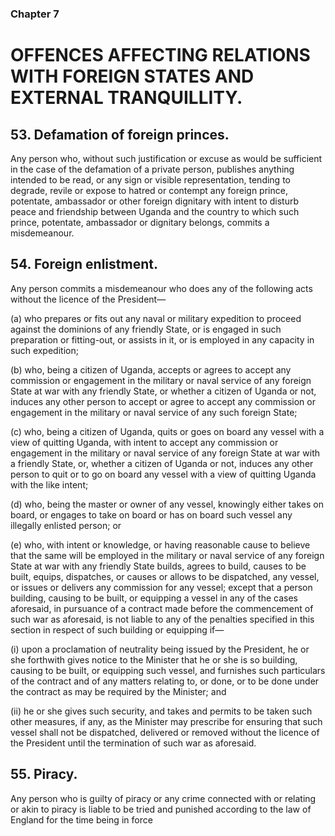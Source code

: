 ### Chapter 7

# OFFENCES AFFECTING RELATIONS WITH FOREIGN STATES AND EXTERNAL TRANQUILLITY.

## 53. Defamation of foreign princes.
Any person who, without such justification or excuse as would be sufficient
in the case of the defamation of a private person, publishes anything intended
to be read, or any sign or visible representation, tending to degrade, revile or
expose to hatred or contempt any foreign prince, potentate, ambassador or
other foreign dignitary with intent to disturb peace and friendship between
Uganda and the country to which such prince, potentate, ambassador or
dignitary belongs, commits a misdemeanour.

## 54. Foreign enlistment.
Any person commits a misdemeanour who does any of the following acts
without the licence of the President—

(a) who prepares or fits out any naval or military expedition to
proceed against the dominions of any friendly State, or is
engaged in such preparation or fitting-out, or assists in it, or is
employed in any capacity in such expedition; 

(b) who, being a citizen of Uganda, accepts or agrees to accept any
commission or engagement in the military or naval service of any
foreign State at war with any friendly State, or whether a citizen
of Uganda or not, induces any other person to accept or agree to
accept any commission or engagement in the military or naval
service of any such foreign State;

(c) who, being a citizen of Uganda, quits or goes on board any vessel
with a view of quitting Uganda, with intent to accept any
commission or engagement in the military or naval service of any
foreign State at war with a friendly State, or, whether a citizen of
Uganda or not, induces any other person to quit or to go on board
any vessel with a view of quitting Uganda with the like intent; 

(d) who, being the master or owner of any vessel, knowingly either
takes on board, or engages to take on board or has on board such
vessel any illegally enlisted person; or

(e) who, with intent or knowledge, or having reasonable cause to
believe that the same will be employed in the military or naval
service of any foreign State at war with any friendly State builds,
agrees to build, causes to be built, equips, dispatches, or causes
or allows to be dispatched, any vessel, or issues or delivers any
commission for any vessel; except that a person building, causing
to be built, or equipping a vessel in any of the cases aforesaid, in
pursuance of a contract made before the commencement of such
war as aforesaid, is not liable to any of the penalties specified in
this section in respect of such building or equipping if—

(i) upon a proclamation of neutrality being issued by the
President, he or she forthwith gives notice to the Minister
that he or she is so building, causing to be built, or
equipping such vessel, and furnishes such particulars of the
contract and of any matters relating to, or done, or to be
done under the contract as may be required by the Minister;
and

(ii) he or she gives such security, and takes and permits to be
taken such other measures, if any, as the Minister may
prescribe for ensuring that such vessel shall not be
dispatched, delivered or removed without the licence of the
President until the termination of such war as aforesaid.

## 55. Piracy.
Any person who is guilty of piracy or any crime connected with or relating
or akin to piracy is liable to be tried and punished according to the law of
England for the time being in force